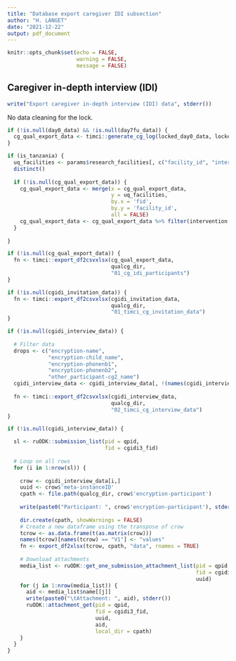 ```yaml
---
title: "Database export caregiver IDI subsection"
author: "H. LANGET"
date: "2021-12-22"
output: pdf_document
---
```


```r
knitr::opts_chunk$set(echo = FALSE,
                      warning = FALSE,
                      message = FALSE)
```

## Caregiver in-depth interview (IDI)

```r
write("Export caregiver in-depth interview (IDI) data", stderr())
```

No data cleaning for the lock.

```r
if (!is.null(day0_data) && !is.null(day7fu_data)) {
  cg_qual_export_data <- timci::generate_cg_log(locked_day0_data, locked_day7fu_data)
}
```

```r
if (is_tanzania) {
  uq_facilities <- params$research_facilities[, c("facility_id", "intervention")] %>%
  distinct()
  
  if (!is.null(cg_qual_export_data)) {
    cg_qual_export_data <- merge(x = cg_qual_export_data,
                                 y = uq_facilities,
                                 by.x = 'fid',
                                 by.y = 'facility_id',
                                 all = FALSE)
    cg_qual_export_data <- cg_qual_export_data %>% filter(intervention == 1 | intervention == 2)
  }
  
}
```

```r
if (!is.null(cg_qual_export_data)) {
  fn <- timci::export_df2csvxlsx(cg_qual_export_data,
                                 qualcg_dir,
                                 "01_cg_idi_participants")
}
```

```r
if (!is.null(cgidi_invitation_data)) {
  fn <- timci::export_df2csvxlsx(cgidi_invitation_data,
                                 qualcg_dir,
                                 "01_timci_cg_invitation_data")
}
```

```r
if (!is.null(cgidi_interview_data)) {
  
  # Filter data
  drops <- c("encryption-name",
             "encryption-child_name",
             "encryption-phonenb1",
             "encryption-phonenb2",
             "other_participant-cg2_name")
  cgidi_interview_data <- cgidi_interview_data[, !(names(cgidi_interview_data) %in% drops)]
  
  fn <- timci::export_df2csvxlsx(cgidi_interview_data,
                                 qualcg_dir,
                                 "02_timci_cg_interview_data")
}
```

```r
if (!is.null(cgidi_interview_data)) {

  sl <- ruODK::submission_list(pid = qpid,
                               fid = cgidi3_fid)
  
  # Loop on all rows
  for (i in 1:nrow(sl)) {
    
    crow <- cgidi_interview_data[i,]
    uuid <- crow$'meta-instanceID'
    cpath <- file.path(qualcg_dir, crow$'encryption-participant')
    
    write(paste0("Participant: ", crow$'encryption-participant'), stderr())
    
    dir.create(cpath, showWarnings = FALSE)
    # Create a new dataframe using the transpose of crow
    tcrow <- as.data.frame(t(as.matrix(crow)))
    names(tcrow)[names(tcrow) == "V1"] <- "values"
    fn <- export_df2xlsx(tcrow, cpath, "data", rnames = TRUE)
    
    # Download attachments
    media_list <- ruODK::get_one_submission_attachment_list(pid = qpid,
                                                            fid = cgidi3_fid,
                                                            uuid)
    for (j in 1:nrow(media_list)) {
      aid <- media_list$name[[j]]
      write(paste0("\tAttachment: ", aid), stderr())
      ruODK::attachment_get(pid = qpid,
                            fid = cgidi3_fid,
                            uuid, 
                            aid,
                            local_dir = cpath)
    }
  }
}
```
